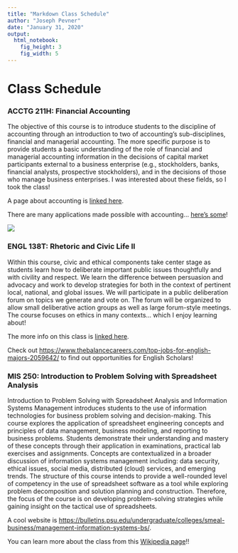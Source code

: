 ```yaml
---
title: "Markdown Class Schedule"
author: "Joseph Pevner"
date: "January 31, 2020"
output: 
  html_notebook:
    fig_height: 3
    fig_width: 5
---
```




# Class Schedule

### ACCTG 211H: Financial Accounting

The objective of this course is to introduce students to the discipline of accounting through an introduction to two of accounting's sub-disciplines, financial and managerial accounting. The more specific purpose is to provide students a basic understanding of the role of financial and managerial accounting information in the decisions of capital market participants external to a business enterprise (e.g., stockholders, banks, financial analysts, prospective stockholders), and in the decisions of those who manage business enterprises. I was interested about these fields, so I took the class!


A page about accounting is [linked here](https://en.wikipedia.org/wiki/Accounting).


There are many applications made possible with accounting...  [here's some](https://www.linkedin.com/jobs/accounting-jobs-state-college-pa?position=1&pageNum=0)!  


![](https://www.timeshighereducation.com/sites/default/files/styles/the_breaking_news_image_style/public/accounting.jpg)

### ENGL 138T: Rhetoric and Civic Life II

Within this course, civic and ethical components take center stage as students learn how to deliberate important public issues thoughtfully and with civility and respect. We learn the difference between persuasion and advocacy and work to develop strategies for both in the context of pertinent local, national, and global issues. We will participate in a public deliberation forum on topics we generate and vote on. The forum will be organized to allow small deliberative action groups as well as large forum-style meetings. The course focuses on ethics in many contexts... which I enjoy learning about!


The more info on this class is [linked here](https://sites.psu.edu/pennstatercl/).

Check out <https://www.thebalancecareers.com/top-jobs-for-english-majors-2059642/> to find out opportunities for English Scholars!



### MIS 250: Introduction to Problem Solving with Spreadsheet Analysis

Introduction to Problem Solving with Spreadsheet Analysis and Information Systems Management introduces students to the use of information technologies for business problem solving and decision-making. This course explores the application of spreadsheet engineering concepts and principles of data management, business modeling, and reporting to business problems. Students demonstrate their understanding and mastery of these concepts through their application in examinations, practical lab exercises and assignments. Concepts are contextualized in a broader discussion of information systems management including: data security, ethical issues, social media, distributed (cloud) services, and emerging trends. The structure of this course intends to provide a well-rounded level of competency in the use of spreadsheet software as a tool while exploring problem decomposition and solution planning and construction. Therefore, the focus of the course is on developing problem-solving strategies while gaining insight on the tactical use of spreadsheets.


A cool website is <https://bulletins.psu.edu/undergraduate/colleges/smeal-business/management-information-systems-bs/>.  

You can learn more about the class from this [Wikipedia page](https://en.wikipedia.org/wiki/Spreadsheet)!!




